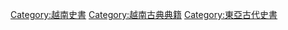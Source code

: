 [[Category:越南史書|Category:越南史書]]
[[Category:越南古典典籍|Category:越南古典典籍]]
[[Category:東亞古代史書|Category:東亞古代史書]]